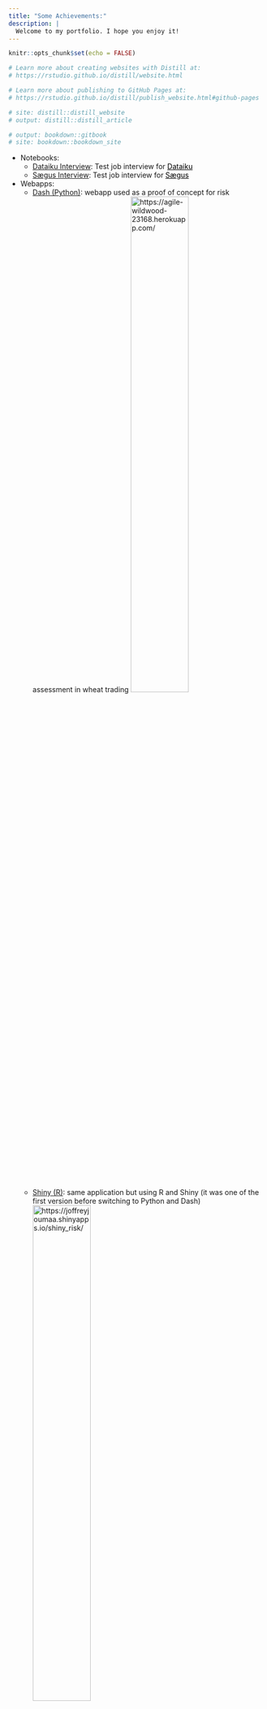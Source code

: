 ```yaml
---
title: "Some Achievements:"
description: |
  Welcome to my portfolio. I hope you enjoy it!
---
```


```r
knitr::opts_chunk$set(echo = FALSE)

# Learn more about creating websites with Distill at:
# https://rstudio.github.io/distill/website.html

# Learn more about publishing to GitHub Pages at:
# https://rstudio.github.io/distill/publish_website.html#github-pages

# site: distill::distill_website
# output: distill::distill_article

# output: bookdown::gitbook
# site: bookdown::bookdown_site

```

* Notebooks:
  - [Dataiku Interview](docs/analysis_jjoumaa.html): Test job interview for <a href="https://www.dataiku.com/" style="color: black; text-decoration: underline;">Dataiku</a>
  - [Sægus Interview](docs/presentation_jjoumaa.html): Test job interview for <a href="https://saegus.com/" style="color: black; text-decoration: underline;">Sægus</a> 
* Webapps:
  - [Dash (Python)](https://agile-wildwood-23168.herokuapp.com/): webapp used as a proof of concept for risk assessment in wheat trading
  ![https://agile-wildwood-23168.herokuapp.com/](./files/dash.png){width=50%}
  - [Shiny (R)](https://joffreyjoumaa.shinyapps.io/shiny_risk/): same application but using R and Shiny (it was one of the first version before switching to Python and Dash)
  ![https://joffreyjoumaa.shinyapps.io/shiny_risk/](./files/shiny.png){width=50%}
* Package:
  - [weanlingNES](https://jjoumaa.ddns.net/weanlingNES/): R package developed as part of my current position. Its goal is to provide in the same place analyses and functions developed within the framework of my postdoc on the ontogeny of diving behavior in northern elephant seals (*Mirounga angustirostris*)
* Publications
  - **Jouma'a, Joffrey** Phd Thesis - 2016: Resource Acquisition Strategies and Cost of Transport in Southern Elephant Seal (<a href="http://www.theses.fr/2016LAROS014" style="color: black; text-decoration: underline;">http://www.theses.fr/2016LAROS014</a>)
  - **Jouma’a, Joffrey**, Yves, Le Bras, Picard, Baptiste & Guinet, Christophe. (2017) Three-dimensional assessment of hunting strategies in a deep diving predator. Marine Ecology Progress Series (<a href="https://www.int-res.com/abstracts/meps/v573/p255-268/" style="color: black; text-decoration: underline;">10.3354/meps12191</a>)
  - **Jouma’a, Joffrey**, Yves, Le Bras, Richard, Gaëtan, Vacquié-Garcia, Jade, El Ksabi, Nory, Picard, Baptiste & Guinet Christophe. (2016) Adjustment of diving behaviour with prey encounters and body condition in a deep diving predator: the Southern Elephant Seal. Functional Ecology, 30, (4), 636-648 (<a href="https://besjournals.onlinelibrary.wiley.com/doi/full/10.1111/1365-2435.12514" style="color: black; text-decoration: underline;">10.1111/1365-2435.12514</a>)
  - Cazau, Dorian, Bonnel, Julien, **Joffrey, Jouma’a**, Yves, Le Bras & Guinet Christophe. (2017) Measuring the marine soundscape of the Indian Ocean with Southern Elephant Seals used as acoustic gliders of opportunity. Journal of Atmospheric and Oceanic Technology (<a href="https://journals.ametsoc.org/view/journals/atot/34/1/jtech-d-16-0124.1.xml" style="color: black; text-decoration: underline;">10.1175/JTECH-D-16-0124.1</a>)
  - Day, Louise, **Jouma’a, Joffrey**, Bonnel, Julien & Guinet Christophe. (2017) Acoustic measurements of post-dive cardiac responses in southern elephant seals (*Mirounga leonina*) during surfacing at sea. Journal of Experimental Biology (<a href="https://journals.biologists.com/jeb/article/220/9/1626/19618/Acoustic-measurements-of-post-dive-cardiac" style="color: black; text-decoration: underline;">10.1242/jeb.146928
</a>)
  - Yves, Le Bras, **Jouma’a, Joffrey**, Picard, Baptiste & Guinet Christophe. (2016) How elephant seals (*Mirounga leonina*) adjust their fine scale horizontal movement and diving behaviour in relation to local prey encounter rate. PLoS One (<a href="https://journals.plos.org/plosone/article?id=10.1371/journal.pone.0167226" style="color: black; text-decoration: underline;">10.1371/journal.pone.0167226</a>)
  - Génin, Alexandre, Richard, Gaëtan, **Jouma’a, Joffrey**, Picard, Baptiste, El Ksabi, Nory, Vacquié-Garcia, Jade & Guinet Christophe. (2015) Characterization of postdive recovery using sound recordings and its relationship to dive duration, exertion and foraging effort of southern elephant seals (*Mirounga leonina*). Marine Mammal Science, 1748-7692 (<a href="https://onlinelibrary.wiley.com/doi/10.1111/mms.12235" style="color: black; text-decoration: underline;">10.1111/mms.12235</a>)
  - Richard, Gaëtan, Vacquié-Garcia, Jade, **Jouma’a, Joffrey**, Picard, Baptiste, Génin, Alexandre, Arnould, John, Bailleul, Frédéric & Guinet, Christophe, (2014) Variation in body condition during the post-moult foraging trip of southern elephant seals and its consequences on diving behaviour. Journal of Experimental Biology, 217, 2609-2619 (<a href="https://journals.biologists.com/jeb/article/217/14/2609/12154/Variation-in-body-condition-during-the-post-moult/" style="color: black; text-decoration: underline;">10.1242/jeb.088542</a>)

